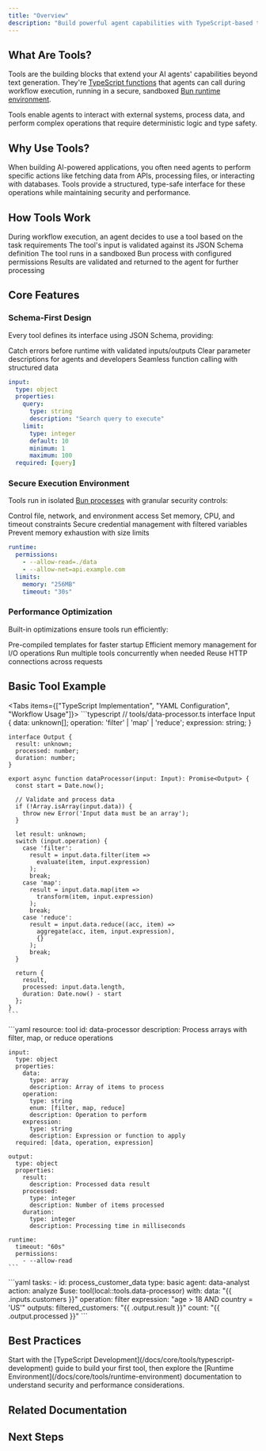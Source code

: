 ```yaml
---
title: "Overview"
description: "Build powerful agent capabilities with TypeScript-based tools that integrate seamlessly with Compozy's workflow engine"
---
```


## What Are Tools?

Tools are the building blocks that extend your AI agents' capabilities beyond text generation. They're [TypeScript functions](/docs/core/tools/typescript-development) that agents can call during workflow execution, running in a secure, sandboxed [Bun runtime environment](/docs/core/tools/runtime-environment).

<Callout type="info">
Tools enable agents to interact with external systems, process data, and perform complex operations that require deterministic logic and type safety.
</Callout>

## Why Use Tools?

When building AI-powered applications, you often need agents to perform specific actions like fetching data from APIs, processing files, or interacting with databases. Tools provide a structured, type-safe interface for these operations while maintaining security and performance.

<FeatureCardList>
  <FeatureCard
    title="Extend Agent Capabilities"
    description="Enable agents to perform any operation you can code in TypeScript"
    icon="Code"
    size="sm"
  />
  <FeatureCard
    title="Type-Safe Execution"
    description="JSON Schema validation ensures predictable inputs and outputs"
    icon="Shield"
    size="sm"
  />
  <FeatureCard
    title="Secure Runtime"
    description="Isolated Bun processes with configurable permissions protect your system"
    icon="Lock"
    size="sm"
  />
  <FeatureCard
    title="Performance Optimized"
    description="Pre-compiled workers and efficient resource management for speed"
    icon="Zap"
    size="sm"
  />
</FeatureCardList>

## How Tools Work

<Steps>
  <Step title="Agent Request" icon="User">
    During workflow execution, an agent decides to use a tool based on the task requirements
  </Step>
  <Step title="Input Validation" icon="CheckCircle">
    The tool's input is validated against its JSON Schema definition
  </Step>
  <Step title="Isolated Execution" icon="Shield">
    The tool runs in a sandboxed Bun process with configured permissions
  </Step>
  <Step title="Output Processing" icon="ArrowUpCircle">
    Results are validated and returned to the agent for further processing
  </Step>
</Steps>

## Core Features

### Schema-First Design

Every tool defines its interface using JSON Schema, providing:

<List>
  <ListItem title="Type Safety" icon="ShieldCheck">Catch errors before runtime with validated inputs/outputs</ListItem>
  <ListItem title="Self-Documentation" icon="BookOpen">Clear parameter descriptions for agents and developers</ListItem>
  <ListItem title="LLM Integration" icon="FunctionSquare">Seamless function calling with structured data</ListItem>
</List>

```yaml
input:
  type: object
  properties:
    query:
      type: string
      description: "Search query to execute"
    limit:
      type: integer
      default: 10
      minimum: 1
      maximum: 100
  required: [query]
```

### Secure Execution Environment

Tools run in isolated [Bun processes](/docs/core/tools/runtime-environment) with granular security controls:

<List>
  <ListItem title="Permission System" icon="Lock">Control file, network, and environment access</ListItem>
  <ListItem title="Resource Limits" icon="Gauge">Set memory, CPU, and timeout constraints</ListItem>
  <ListItem title="Environment Isolation" icon="Shield">Secure credential management with filtered variables</ListItem>
  <ListItem title="Output Validation" icon="CheckCircle">Prevent memory exhaustion with size limits</ListItem>
</List>

```yaml
runtime:
  permissions:
    - --allow-read=./data
    - --allow-net=api.example.com
  limits:
    memory: "256MB"
    timeout: "30s"
```

### Performance Optimization

Built-in optimizations ensure tools run efficiently:

<List>
  <ListItem title="Worker Caching" icon="Rocket">Pre-compiled templates for faster startup</ListItem>
  <ListItem title="Buffer Pooling" icon="Database">Efficient memory management for I/O operations</ListItem>
  <ListItem title="Parallel Execution" icon="Split">Run multiple tools concurrently when needed</ListItem>
  <ListItem title="Connection Pooling" icon="Link2">Reuse HTTP connections across requests</ListItem>
</List>

## Basic Tool Example

<Tabs items={["TypeScript Implementation", "YAML Configuration", "Workflow Usage"]}>
  <Tab value="TypeScript Implementation">
    ```typescript
    // tools/data-processor.ts
    interface Input {
      data: unknown[];
      operation: 'filter' | 'map' | 'reduce';
      expression: string;
    }

    interface Output {
      result: unknown;
      processed: number;
      duration: number;
    }

    export async function dataProcessor(input: Input): Promise<Output> {
      const start = Date.now();

      // Validate and process data
      if (!Array.isArray(input.data)) {
        throw new Error('Input data must be an array');
      }

      let result: unknown;
      switch (input.operation) {
        case 'filter':
          result = input.data.filter(item =>
            evaluate(item, input.expression)
          );
          break;
        case 'map':
          result = input.data.map(item =>
            transform(item, input.expression)
          );
          break;
        case 'reduce':
          result = input.data.reduce((acc, item) =>
            aggregate(acc, item, input.expression),
            {}
          );
          break;
      }

      return {
        result,
        processed: input.data.length,
        duration: Date.now() - start
      };
    }
    ```
  </Tab>

  <Tab value="YAML Configuration">
    ```yaml
    resource: tool
    id: data-processor
    description: Process arrays with filter, map, or reduce operations

    input:
      type: object
      properties:
        data:
          type: array
          description: Array of items to process
        operation:
          type: string
          enum: [filter, map, reduce]
          description: Operation to perform
        expression:
          type: string
          description: Expression or function to apply
      required: [data, operation, expression]

    output:
      type: object
      properties:
        result:
          description: Processed data result
        processed:
          type: integer
          description: Number of items processed
        duration:
          type: integer
          description: Processing time in milliseconds

    runtime:
      timeout: "60s"
      permissions:
        - --allow-read
    ```
  </Tab>

  <Tab value="Workflow Usage">
    ```yaml
    tasks:
      - id: process_customer_data
        type: basic
        agent: data-analyst
        action: analyze
        $use: tool(local::tools.data-processor)
        with:
          data: "{{ .inputs.customers }}"
          operation: filter
          expression: "age > 18 AND country = 'US'"
        outputs:
          filtered_customers: "{{ .output.result }}"
          count: "{{ .output.processed }}"
    ```
  </Tab>
</Tabs>

## Best Practices

<FeatureCardList cols={3} size="sm">
  <FeatureCard
    title="Single Responsibility"
    description="Each tool should do one thing well. Create multiple focused tools rather than one complex tool."
    icon="Target"
  />
  <FeatureCard
    title="Input Validation"
    description="Always validate inputs using JSON Schema and runtime checks for predictable behavior."
    icon="ShieldCheck"
  />
  <FeatureCard
    title="Error Handling"
    description="Provide clear error messages that help agents understand what went wrong and how to fix it."
    icon="AlertTriangle"
  />
  <FeatureCard
    title="Performance"
    description="Set appropriate timeouts and resource limits based on expected workload and usage patterns."
    icon="Zap"
  />
  <FeatureCard
    title="Security"
    description="Follow the principle of least privilege when configuring permissions and access controls."
    icon="Lock"
  />
  <FeatureCard
    title="Testing"
    description="Write comprehensive unit tests before integrating tools into workflows for reliability."
    icon="CheckCircle"
  />
</FeatureCardList>

<Callout type="tip">
Start with the [TypeScript Development](/docs/core/tools/typescript-development) guide to build your first tool, then explore the [Runtime Environment](/docs/core/tools/runtime-environment) documentation to understand security and performance considerations.
</Callout>

## Related Documentation

<ReferenceCardList>
  <ReferenceCard
    title="Core Concepts"
    description="Understand how tools fit into the Compozy architecture"
    href="/docs/core/getting-started/core-concepts#tools"
  />
  <ReferenceCard
    title="Agent Integration"
    description="Learn how agents discover and use tools during execution"
    href="/docs/core/agents/tools"
  />
  <ReferenceCard
    title="Task Execution"
    description="See how tools are invoked within workflow tasks"
    href="/docs/core/tasks/basic-tasks"
  />
  <ReferenceCard
    title="MCP Protocol"
    description="Extend tools with external Model Context Protocol servers"
    href="/docs/core/mcp/overview"
  />
</ReferenceCardList>

## Next Steps

<ReferenceCardList>
  <ReferenceCard
    title="TypeScript Development"
    description="Build your first tool with our step-by-step guide"
    href="/docs/core/tools/typescript-development"
  />
  <ReferenceCard
    title="Runtime Environment"
    description="Configure security, permissions, and resource limits"
    href="/docs/core/tools/runtime-environment"
  />
</ReferenceCardList>
